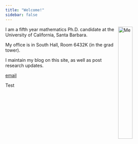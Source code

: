 ```yaml
---
title: "Welcome!"
sidebar: false
---
```


<img src="/etc/Profile Pic.jpg" alt="Me" style="float:right; width:30%; height:30%">

I am a fifth year mathematics Ph.D. candidate at the University of California, Santa Barbara. 

My office is in South Hall, Room 6432K (in the grad tower).

I maintain my blog on this site, as well as post research updates. 

<a href="mailto:zwagner@math.ucsb.edu">email</a>

Test